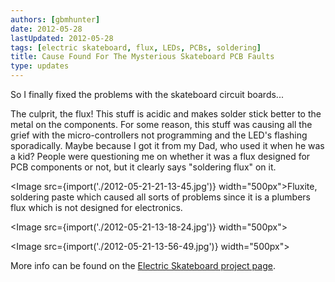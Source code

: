 ```yaml
---
authors: [gbmhunter]
date: 2012-05-28
lastUpdated: 2012-05-28
tags: [electric skateboard, flux, LEDs, PCBs, soldering]
title: Cause Found For The Mysterious Skateboard PCB Faults
type: updates
---
```


So I finally fixed the problems with the skateboard circuit boards...

The culprit, the flux! This stuff is acidic and makes solder stick better to the metal on the components. For some reason, this stuff was causing all the grief with the micro-controllers not programming and the LED's flashing sporadically. Maybe because I got it from my Dad, who used it when he was a kid? People were questioning me on whether it was a flux designed for PCB components or not, but it clearly says "soldering flux" on it.

<Image src={import('./2012-05-21-21-13-45.jpg')} width="500px">Fluxite, soldering paste which caused all sorts of problems since it is a plumbers flux which is not designed for electronics.</Image>

<Image src={import('./2012-05-21-13-18-24.jpg')} width="500px"></Image>

<Image src={import('./2012-05-21-13-56-49.jpg')} width="500px"></Image>

More info can be found on the [Electric Skateboard project page](/electronics/projects/electric-skateboard).

